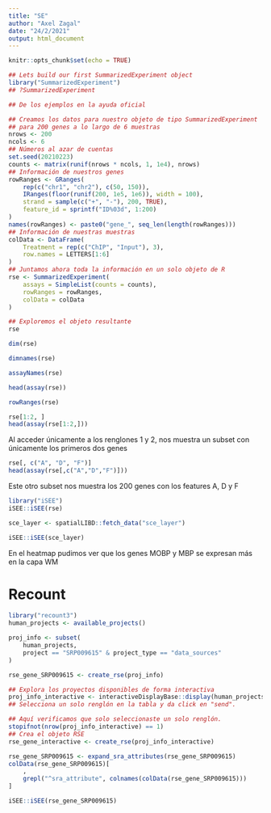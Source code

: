 ```yaml
---
title: "SE"
author: "Axel Zagal"
date: "24/2/2021"
output: html_document
---
```


```r
knitr::opts_chunk$set(echo = TRUE)
```

```r
## Lets build our first SummarizedExperiment object
library("SummarizedExperiment")
## ?SummarizedExperiment

## De los ejemplos en la ayuda oficial

## Creamos los datos para nuestro objeto de tipo SummarizedExperiment
## para 200 genes a lo largo de 6 muestras
nrows <- 200
ncols <- 6
## Números al azar de cuentas
set.seed(20210223)
counts <- matrix(runif(nrows * ncols, 1, 1e4), nrows)
## Información de nuestros genes
rowRanges <- GRanges(
    rep(c("chr1", "chr2"), c(50, 150)),
    IRanges(floor(runif(200, 1e5, 1e6)), width = 100),
    strand = sample(c("+", "-"), 200, TRUE),
    feature_id = sprintf("ID%03d", 1:200)
)
names(rowRanges) <- paste0("gene_", seq_len(length(rowRanges)))
## Información de nuestras muestras
colData <- DataFrame(
    Treatment = rep(c("ChIP", "Input"), 3),
    row.names = LETTERS[1:6]
)
## Juntamos ahora toda la información en un solo objeto de R
rse <- SummarizedExperiment(
    assays = SimpleList(counts = counts),
    rowRanges = rowRanges,
    colData = colData
)

## Exploremos el objeto resultante
rse
```
```r
dim(rse)

dimnames(rse)

assayNames(rse)

head(assay(rse))

rowRanges(rse)
```

```r
rse[1:2, ]
head(assay(rse[1:2,]))
```
Al acceder únicamente a los renglones 1 y 2, nos muestra un subset con  únicamente 
los primeros dos genes

```r
rse[, c("A", "D", "F")]
head(assay(rse[,c("A","D","F")]))
```
Este otro subset nos muestra los 200 genes con los features A, D y F

```r
library("iSEE")
iSEE::iSEE(rse)
```

```r
sce_layer <- spatialLIBD::fetch_data("sce_layer")
```
```r
iSEE::iSEE(sce_layer)
```
En el heatmap pudimos ver que los genes MOBP y MBP se expresan más en la capa WM

# Recount

```r
library("recount3")
human_projects <- available_projects()
```
```r
proj_info <- subset(
    human_projects,
    project == "SRP009615" & project_type == "data_sources"
)

rse_gene_SRP009615 <- create_rse(proj_info)
```
```r
## Explora los proyectos disponibles de forma interactiva
proj_info_interactive <- interactiveDisplayBase::display(human_projects)
## Selecciona un solo renglón en la tabla y da click en "send".

## Aquí verificamos que solo seleccionaste un solo renglón.
stopifnot(nrow(proj_info_interactive) == 1)
## Crea el objeto RSE
rse_gene_interactive <- create_rse(proj_info_interactive)
```

```r
rse_gene_SRP009615 <- expand_sra_attributes(rse_gene_SRP009615)
colData(rse_gene_SRP009615)[
    ,
    grepl("^sra_attribute", colnames(colData(rse_gene_SRP009615)))
]
```
```r
iSEE::iSEE(rse_gene_SRP009615)
```

